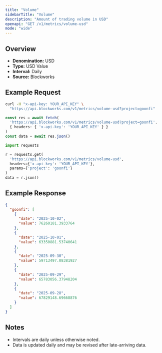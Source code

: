 ```yaml
---
title: "Volume"
sidebarTitle: "Volume"
description: "Amount of trading volume in USD"
openapi: "GET /v1/metrics/volume-usd"
mode: "wide"
---
```


## Overview

- **Denomination:** USD
- **Type:** USD Value
- **Interval:** Daily
- **Source:** Blockworks

## Example Request

<CodeGroup>

```bash cURL
curl -H "x-api-key: YOUR_API_KEY" \
  "https://api.blockworks.com/v1/metrics/volume-usd?project=goonfi"
```

```typescript TypeScript
const res = await fetch(
  'https://api.blockworks.com/v1/metrics/volume-usd?project=goonfi',
  { headers: { 'x-api-key': 'YOUR_API_KEY' } }
)
const data = await res.json()
```

```python Python
import requests

r = requests.get(
  'https://api.blockworks.com/v1/metrics/volume-usd',
  headers={'x-api-key': 'YOUR_API_KEY'},
  params={'project': 'goonfi'}
)
data = r.json()
```

</CodeGroup>

## Example Response

```json
{
  "goonfi": [
    {
      "date": "2025-10-02",
      "value": 76260181.3933764
    },
    {
      "date": "2025-10-01",
      "value": 63350881.53740641
    },
    {
      "date": "2025-09-30",
      "value": 59713497.08381927
    },
    {
      "date": "2025-09-29",
      "value": 65783056.37948204
    },
    {
      "date": "2025-09-28",
      "value": 67829148.69668876
    }
  ]
}
```

## Notes
- Intervals are daily unless otherwise noted.
- Data is updated daily and may be revised after late-arriving data.